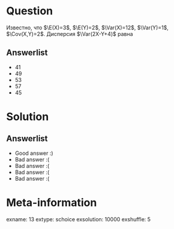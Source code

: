 Question
========
Известно, что $\E(X)=3$, $\E(Y)=2$, $\Var(X)=12$, $\Var(Y)=1$, $\Cov(X,Y)=2$. Дисперсия $\Var(2X-Y+4)$ равна


Answerlist
----------
*  41
*  49
*  53
*  57
*  45

Solution
========

Answerlist
----------
*  Good answer :)
*  Bad answer :(
*  Bad answer :(
*  Bad answer :(
*  Bad answer :(

Meta-information
================
exname: 13
extype: schoice
exsolution: 10000
exshuffle: 5
